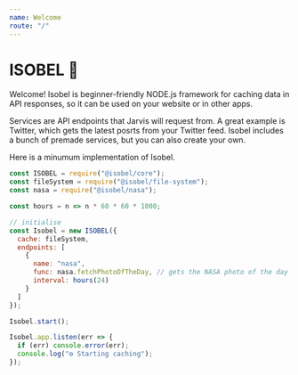 ```yaml
---
name: Welcome
route: "/"
---
```


# ISOBEL 🐶

Welcome!
Isobel is beginner-friendly NODE.js framework for caching data in API responses, so it can be used on your website or in other apps.

Services are API endpoints that Jarvis will request from. A great example is Twitter, which gets the latest posrts from your Twitter feed. Isobel includes a bunch of premade services, but you can also create your own.

Here is a minumum implementation of Isobel.

```javascript
const ISOBEL = require("@isobel/core");
const fileSystem = require("@isobel/file-system");
const nasa = require("@isobel/nasa");

const hours = n => n * 60 * 60 * 1000;

// initialise
const Isobel = new ISOBEL({
  cache: fileSystem,
  endpoints: [
    {
      name: "nasa",
      func: nasa.fetchPhotoOfTheDay, // gets the NASA photo of the day
      interval: hours(24)
    }
  ]
});

Isobel.start();

Isobel.app.listen(err => {
  if (err) console.error(err);
  console.log("⚙️ Starting caching");
});
```
